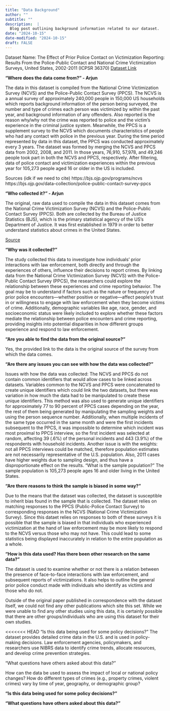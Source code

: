 ```yaml
---
title: "Data Background"
author: ""
subtitle: ""
description:  |
  Blog post outlining background information related to our dataset.
date: "2024-10-15"
date-modified: "2024-10-15"
draft: FALSE
---
```


Dataset Name: The Effect of Prior Police Contact on Victimization Reporting: Results From the Police-Public Contact and National Crime Victimization Surveys, United States, 2002-2011 (ICPSR 36370) [Dataset Link](https://www.icpsr.umich.edu/web/NACJD/studies/36370/)

**"Where does the data come from?" - Arjun**

The data in this dataset is compiled from the National Crime Victimization Survey (NCVS) and the Police-Public Contact Survey (PPCS). The NCVS is a annual survey of approximately 240,000 people in 150,000 US households which reports background information of the person being surveyed, the number and type of crimes each person was victimized by within the past year, and background information of any offenders. Also reported is the reason why/why not the crime was reported to police and the victim's experience in the criminal justice system. Meanwhile, the PPCS is a supplement survey to the NCVS which documents characteristics of people who had any contact with police in the previous year. During the time period represented by data in this dataset, the PPCS was conducted approximately every 3 years. The dataset was formed by merging the NCVS and PPCS data from 2002, 2008, and 2011. In those years, 76,910, 57,978, and 49,246 people took part in both the NCVS and PPCS, respectively. After filtering, data of police contact and victimization experiences within the previous year for 105,273 people aged 16 or older in the US is included.

Sources (idk if we need to cite) https://bjs.ojp.gov/programs/ncvs https://bjs.ojp.gov/data-collection/police-public-contact-survey-ppcs

**"Who collected it?" - Arjun**

The original, raw data used to compile the data in this dataset comes from the National Crime Victimization Survey (NCVS) and the Police-Public Contact Survey (PPCS). Both are collected by the Bureau of Justice Statistics (BJS), which is the primary statistical agency of the US's Department of Justice. It was first established in 1979 in order to better understand statistics about crimes in the United States.

[Source](https://bjs.ojp.gov/about)

**"Why was it collected?"**

The study collected this data to investigate how individuals' prior interactions with law enforcement, both directly and through the experiences of others, influence their decisions to report crimes. By linking data from the National Crime Victimization Survey (NCVS) with the Police-Public Contact Survey (PPCS), the researchers could explore the relationship between these experiences and crime reporting behavior. The goal may be to understand if factors such as the nature or frequency of prior police encounters—whether positive or negative—affect people's trust in or willingness to engage with law enforcement when they become victims of crime. Additionally, demographic variables like age, race, gender, and socioeconomic status were likely included to explore whether these factors mediate the relationship between police encounters and crime reporting, providing insights into potential disparities in how different groups experience and respond to law enforcement.

**"Are you able to find the data from the original source?"** 

Yes, the provided link to the data is the original source of the survey from which the data comes.

**"Are there any issues you can see with how the data was collected?"**

Issues with how the data was collected: The NCVS and PPCS do not contain common identifiers that would allow cases to be linked across datasets. Variables common to the NCVS and PPCS were concatenated to create unique identifiers which could link the two datasets, but there was variation in how much the data had to be manipulated to create these unique identifiers. This method was also used to generate unique identifiers for approximately 77 to 90 percent of PPCS cases depending on the year, the rest of them being generated by manipulating the sampling weights and using the person sequence number. Additionally, when multiple incidents of the same type occurred in the same month and were the first incidents subsequent to the PPCS, it was impossible to determine which incident was most proximal to PPCS interview, so the first incident was selected at random, affecting 39 (.6%) of the personal incidents and 443 (3.9%) of the respondents with household incidents. Another issue is with the weights: not all PPCS interviews could be matched, therefore population estimates are not necessarily representative of the U.S. population. Also, 2011 cases have higher weights due to sampling design, and thus have a disproportionate effect on the results. "What is the sample population?" The sample population is 105,273 people ages 16 and older living in the United States.

**"Are there reasons to think the sample is biased in some way?"**

Due to the means that the dataset was collected, the dataset is susceptible to inherit bias found in the sample that is collected. The dataset relies on matching responses to the PPCS (Public-Police Contact Survey) to corresponding responses in the NCVS (National Crime Victimization Survey). Since this dataet relies on responses to both of these surveys it is possible that the sample is biased in that individuals who experienced victimization at the hand of law enforcement may be more likely to respond to the NCVS versus those who may not have. This could lead to some statistics being displayed inaccurately in relation to the entire population as a whole.

**"How is this data used? Has there been other research on the same data?"**

The dataset is used to examine whether or not there is a relation between the presence of face-to-face interactions with law enforcement, and subsequent reports of victimizations. It also helps to outline the general prior police conduct made with individuals who identify as victims and those who do not. 

Outside of the original paper published in correspondence with the dataset itself, we could not find any other publications which site this set. While we were unable to find any other studies using this data, it is certainly possible that there are other groups/individuals who are using this dataset for their own studies. 

<<<<<<< HEAD
"Is this data being used for some policy decisions?"
The dataset provides detailed crime data in the U.S. and is used in policy-making decisions. Law enforcement agencies, policymakers, and researchers use NIBRS data to identify crime trends, allocate resources, and develop crime prevention strategies. 

"What questions have others asked about this data?"

How can the data be used to assess the impact of local or national policy changes? How do different types of crimes (e.g., property crimes, violent crimes) vary by time of year, geography, or demographic group? 

**"Is this data being used for some policy decisions?"**


**"What questions have others asked about this data?"**

